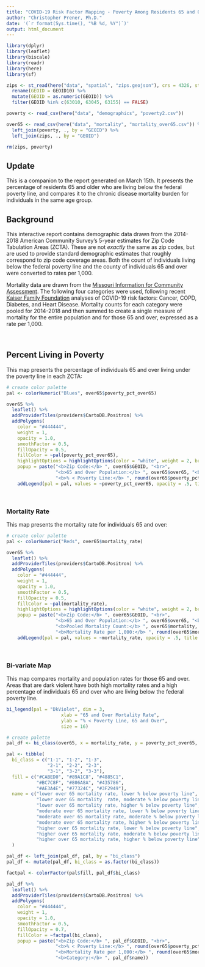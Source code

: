 ```yaml
---
title: "COVID-19 Risk Factor Mapping - Poverty Among Residents 65 and Older"
author: "Christopher Prener, Ph.D."
date: '(`r format(Sys.time(), "%B %d, %Y")`)'
output: html_document
---
```


```r
library(dplyr)
library(leaflet)
library(biscale)
library(readr)
library(here)
library(sf)

zips <- st_read(here("data", "spatial", "zips.geojson"), crs = 4326, stringsAsFactors = FALSE) %>%
  rename(GEOID = GEOID10) %>%
  mutate(GEOID = as.numeric(GEOID)) %>%
  filter(GEOID %in% c(63010, 63045, 63155) == FALSE)

poverty <- read_csv(here("data", "demographics", "poverty2.csv"))

over65 <- read_csv(here("data", "mortality", "mortality_over65.csv")) %>%
  left_join(poverty, ., by = "GEOID") %>%
  left_join(zips, ., by = "GEOID")

rm(zips, poverty)
```

## Update
This is a companion to the report generated on March 15th. It presents the percentage of residents 65 and older who are living below the federal poverty line, and compares it to the chronic disease mortality burden for individuals in the same age group.

## Background
This interactive report contains demographic data drawn from the 2014-2018 American Community Survey's 5-year estimates for Zip Code Tabulation Areas (ZCTA). These are not *exactly* the same as zip codes, but are used to provide standard demographic estimates that roughly correspond to zip code coverage areas. Both the count of individuals living below the federal poverty line and the county of individuals 65 and over were converted to rates per 1,000.

Mortality data are drawn from the [Missouri Information for Community Assessment](https://healthapps.dhss.mo.gov/MoPhims/MICAHome). The following four categories were used, following recent [Kaiser Family Foundation](https://www.kff.org/global-health-policy/press-release/about-4-in-10-adults-in-the-u-s-are-at-greater-risk-of-developing-serious-illness-if-infected-with-coronavirus-due-to-age-or-underlying-health-conditions/) analyses of COVID-19 risk factors: Cancer, COPD, Diabetes, and Heart Disease. Mortality counts for each category were pooled for 2014-2018 and then summed to create a single measure of mortality for the entire population and for those 65 and over, expressed as a rate per 1,000.

<br>

## Percent Living in Poverty
This map presents the percentage of individuals 65 and over living under the poverty line in each ZCTA:

```r
# create color palette
pal <- colorNumeric("Blues", over65$poverty_pct_over65)

over65 %>%
  leaflet() %>%
  addProviderTiles(providers$CartoDB.Positron) %>%
  addPolygons(
    color = "#444444", 
    weight = 1, 
    opacity = 1.0, 
    smoothFactor = 0.5,
    fillOpacity = 0.5,
    fillColor = ~pal(poverty_pct_over65),
    highlightOptions = highlightOptions(color = "white", weight = 2, bringToFront = TRUE),
    popup = paste("<b>Zip Code:</b> ", over65$GEOID, "<br>",
                  "<b>65 and Over Population:</b> ", over65$over65, "<br>",
                  "<b>% < Poverty Line:</b> ", round(over65$poverty_pct_over65, digits = 2))) %>%
    addLegend(pal = pal, values = ~poverty_pct_over65, opacity = .5, title = "% < Poverty Line")
```

<br>

### Mortality Rate
This map presents the mortality rate for individuals 65 and over:

```r
# create color palette
pal <- colorNumeric("Reds", over65$mortality_rate)

over65 %>%
  leaflet() %>%
  addProviderTiles(providers$CartoDB.Positron) %>%
  addPolygons(
    color = "#444444", 
    weight = 1, 
    opacity = 1.0, 
    smoothFactor = 0.5,
    fillOpacity = 0.5,
    fillColor = ~pal(mortality_rate),
    highlightOptions = highlightOptions(color = "white", weight = 2, bringToFront = TRUE),
    popup = paste("<b>Zip Code:</b> ", over65$GEOID, "<br>",
                  "<b>65 and Over Population:</b> ", over65$over65, "<br>",
                  "<b>Pooled Mortality Count:</b> ", over65$mortality, "<br>",
                  "<b>Mortality Rate per 1,000:</b> ", round(over65$mortality_rate, digits = 2))) %>%
    addLegend(pal = pal, values = ~mortality_rate, opacity = .5, title = "Mortality Rate")
```

<br>

### Bi-variate Map
This map compares mortality and population rates for those 65 and over. Areas that are dark violent have both high mortality rates and a high percentage of individuals 65 and over who are living below the federal poverty line.

```r
bi_legend(pal = "DkViolet", dim = 3,
                    xlab = "65 and Over Mortality Rate",
                    ylab = "% < Poverty Line, 65 and Over",
                    size = 16)
```



```r
# create palette
pal_df <- bi_class(over65, x = mortality_rate, y = poverty_pct_over65, style = "quantile", dim = 3)

pal <- tibble(
  bi_class = c("1-1", "1-2", "1-3",
               "2-1", "2-2", "2-3",
               "3-1", "3-2", "3-3"),
  fill = c("#CABED0", "#89A1C8", "#4885C1",
           "#BC7C8F", "#806A8A", "#435786",
           "#AE3A4E", "#77324C", "#3F2949"),
  name = c("lower over 65 mortality rate, lower % below poverty line",
           "lower over 65 mortality  rate, moderate % below poverty line",
           "lower over 65 mortality rate, higher % below poverty line",
           "moderate over 65 mortality rate, lower % below poverty line",
           "moderate over 65 mortality rate, moderate % below poverty line",
           "moderate over 65 mortality rate, higher % below poverty line",
           "higher over 65 mortality rate, lower % below poverty line",
           "higher over 65 mortality rate, moderate % below poverty line",
           "higher over 65 mortality rate, higher % below poverty line")
  )

pal_df <- left_join(pal_df, pal, by = "bi_class")
pal_df <- mutate(pal_df, bi_class = as.factor(bi_class))

factpal <- colorFactor(pal$fill, pal_df$bi_class)

pal_df %>%
  leaflet() %>%
  addProviderTiles(providers$CartoDB.Positron) %>%
  addPolygons(
    color = "#444444", 
    weight = 1, 
    opacity = 1.0, 
    smoothFactor = 0.5,
    fillOpacity = 0.7,
    fillColor = ~factpal(bi_class),
    popup = paste("<b>Zip Code:</b> ", pal_df$GEOID, "<br>",
                  "<b>% < Poverty Line:</b> ", round(over65$poverty_pct_over65, digits = 2), "<br>",
                  "<b>Mortality Rate per 1,000:</b> ", round(over65$mortality_rate, digits = 2), "<br>",
                  "<b>Category:</b> ", pal_df$name))
```

<br>
